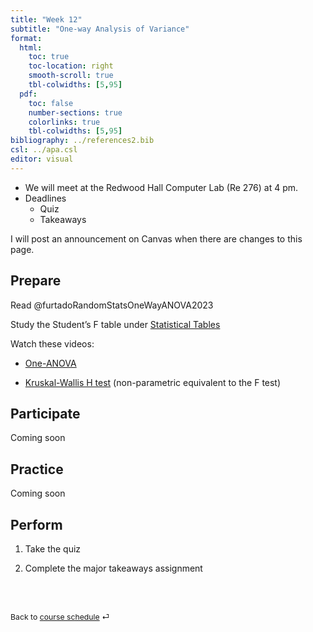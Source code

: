 ```yaml
---
title: "Week 12"
subtitle: "One-way Analysis of Variance"
format: 
  html:
    toc: true
    toc-location: right
    smooth-scroll: true
    tbl-colwidths: [5,95]
  pdf:
    toc: false
    number-sections: true
    colorlinks: true
    tbl-colwidths: [5,95]
bibliography: ../references2.bib
csl: ../apa.csl
editor: visual
---
```


::: callout-important
-   We will meet at the Redwood Hall Computer Lab (Re 276) at 4 pm.
-   Deadlines
    -   Quiz
    -   Takeaways
:::

::: callout-note
I will post an announcement on Canvas when there are changes to this page.
:::

## Prepare

Read @furtadoRandomStatsOneWayANOVA2023

Study the Student's F table under [Statistical Tables](../supplemental/tables.qmd)

Watch these videos:

-   [One-ANOVA](https://youtu.be/TJoJTVgDyqY?list=PLkk92zzyru5OAtc_ItUubaSSq6S_TGfRn)

-   [Kruskal-Wallis H test](https://youtu.be/qfs6T311_88?list=PLkk92zzyru5OAtc_ItUubaSSq6S_TGfRn) (non-parametric equivalent to the F test)

## Participate

Coming soon

## Practice

Coming soon

## Perform

1.  Take the quiz

2.  Complete the major takeaways assignment

<br><br>

::: {style="font-size: 0.875em;"}
Back to [course schedule](/ "Course schedule") ⏎
:::
